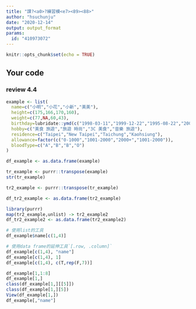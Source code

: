 ---
title: "課?<a0>?練習模<e7><89><88>"
author: "hsuchunju"
date: "2020-12-14"
output: output_format
params:
  id: "410973072"
---

```{r setup, include=FALSE}
knitr::opts_chunk$set(echo = TRUE)
```

## Your code
### review 4.4

```{r}
example <- list(
  name=c("小明","小花","小新","美美"),
  height=c(175,166,170,160),
  weight=c(77,NA,60,43),
  birthday=lubridate::ymd(c("1998-03-11","1999-12-22","1995-08-22","2001-10-10")),
  hobby=c("美食 旅遊","旅遊 時尚","3C 美食","音樂 旅遊"),
  residence=c("Taipei","New Taipei","Taichung","Kaohsiung"),
  allowance=factor(c("0-1000","1001-2000","2000+","1001-2000")),
  bloodType=c("A","B","B","O")
)
```

```{r}
df_example <- as.data.frame(example)
```

```{r}
tr_example <- purrr::transpose(example)
str(tr_example)
```

```{r}
tr2_example <- purrr::transpose(tr_example)
```

```{r}
df_tr2_example <- as.data.frame(tr2_example)
```

```{r}
library(purrr)
map(tr2_example,unlist) -> tr2_example2
df_tr2_example2 <- as.data.frame(tr2_example2)
```

```{r}
# 使用list的工具
df_example$name[c(1,4)]

# 使用data frame的延伸工具`[.row, .column]`
df_example[c(1,4), "name"]
df_example[c(1,4), 1]
df_example[c(1,4), c(T,rep(F,7))]

df_example[1,1:8]
df_example[1,]
class(df_example[1,][[5]])
class(df_example[1,][5])
View(df_example[1,])
df_example[,"name"]
```

